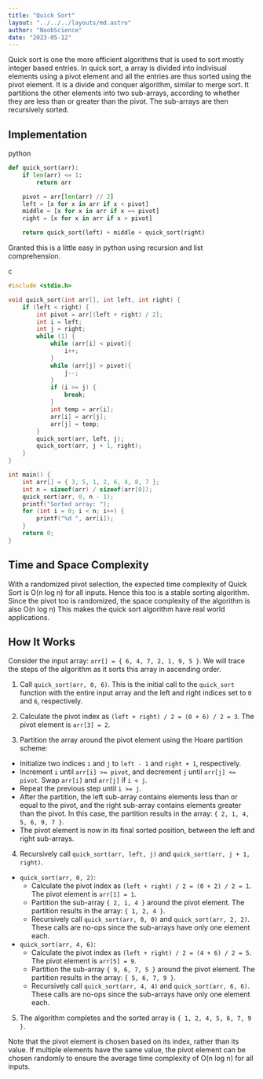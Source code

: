 ```yaml
---
title: "Quick Sort"
layout: "../../../layouts/md.astro"
author: "NoobScience"
date: "2023-05-12"
---
```


Quick sort is one the more efficient algorithms that is used to sort mostly integer based entries. 
In quick sort, a array is divided into indivisual elements using a pivot element and all the entries are thus sorted using the pivot element. It is a divide and conquer algorithm, similar to merge sort. It partitions the other elements into two sub-arrays, according to whether they are less than or greater than the pivot. The sub-arrays are then recursively sorted. 

## Implementation
python

```python
def quick_sort(arr):
    if len(arr) <= 1:
        return arr

    pivot = arr[len(arr) // 2]
    left = [x for x in arr if x < pivot]
    middle = [x for x in arr if x == pivot]
    right = [x for x in arr if x > pivot]

    return quick_sort(left) + middle + quick_sort(right)

```

Granted this is a little easy in python using recursion and list comprehension.

c

```c
#include <stdio.h>

void quick_sort(int arr[], int left, int right) {
    if (left < right) {
        int pivot = arr[(left + right) / 2];
        int i = left;
        int j = right;
        while (1) {
            while (arr[i] < pivot){
                i++;
            }
            while (arr[j] > pivot){
                j--;
            }
            if (i >= j) {
                break;
            }
            int temp = arr[i];
            arr[i] = arr[j];
            arr[j] = temp;
        }
        quick_sort(arr, left, j);
        quick_sort(arr, j + 1, right);
    }
}

int main() {
    int arr[] = { 3, 5, 1, 2, 6, 4, 8, 7 };
    int n = sizeof(arr) / sizeof(arr[0]);
    quick_sort(arr, 0, n - 1);
    printf("Sorted array: ");
    for (int i = 0; i < n; i++) {
        printf("%d ", arr[i]);
    }
    return 0;
}
```

## Time and Space Complexity 

 With a randomized pivot selection, the expected time complexity of Quick Sort is O(n log n) for all inputs. Hence this too is a stable sorting algorithm. Since the pivot too is randomized, the space complexity of the algorithm is also O(n log n)
This makes the quick sort algorithm have real world applications.


## How It Works
Consider the input array: `arr[] = { 6, 4, 7, 2, 1, 9, 5 }`. We will trace the steps of the algorithm as it sorts this array in ascending order.

1. Call `quick_sort(arr, 0, 6)`. This is the initial call to the `quick_sort` function with the entire input array and the left and right indices set to `0` and `6`, respectively.
  
2. Calculate the pivot index as `(left + right) / 2 = (0 + 6) / 2 = 3`. The pivot element is `arr[3] = 2`.
  
3. Partition the array around the pivot element using the Hoare partition scheme:
  
  - Initialize two indices `i` and `j` to `left - 1` and `right + 1`, respectively.
  - Increment `i` until `arr[i] >= pivot`, and decrement `j` until `arr[j] <= pivot`. Swap `arr[i]` and `arr[j]` if `i < j`.
  - Repeat the previous step until `i >= j`.
  - After the partition, the left sub-array contains elements less than or equal to the pivot, and the right sub-array contains elements greater than the pivot. In this case, the partition results in the array: `{ 2, 1, 4, 5, 6, 9, 7 }`.
  - The pivot element is now in its final sorted position, between the left and right sub-arrays.
4. Recursively call `quick_sort(arr, left, j)` and `quick_sort(arr, j + 1, right)`.
  
  - `quick_sort(arr, 0, 2)`:
    - Calculate the pivot index as `(left + right) / 2 = (0 + 2) / 2 = 1`. The pivot element is `arr[1] = 1`.
    - Partition the sub-array `{ 2, 1, 4 }` around the pivot element. The partition results in the array: `{ 1, 2, 4 }`.
    - Recursively call `quick_sort(arr, 0, 0)` and `quick_sort(arr, 2, 2)`. These calls are no-ops since the sub-arrays have only one element each.
  - `quick_sort(arr, 4, 6)`:
    - Calculate the pivot index as `(left + right) / 2 = (4 + 6) / 2 = 5`. The pivot element is `arr[5] = 9`.
    - Partition the sub-array `{ 9, 6, 7, 5 }` around the pivot element. The partition results in the array: `{ 5, 6, 7, 9 }`.
    - Recursively call `quick_sort(arr, 4, 4)` and `quick_sort(arr, 6, 6)`. These calls are no-ops since the sub-arrays have only one element each.
5. The algorithm completes and the sorted array is `{ 1, 2, 4, 5, 6, 7, 9 }`.
  

Note that the pivot element is chosen based on its index, rather than its value. If multiple elements have the same value, the pivot element can be chosen randomly to ensure the average time complexity of O(n log n) for all inputs.